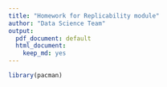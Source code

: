```yaml
---
title: "Homework for Replicability module"
author: "Data Science Team"
output:
  pdf_document: default
  html_document:
    keep_md: yes
---
```


```r
library(pacman)
```
